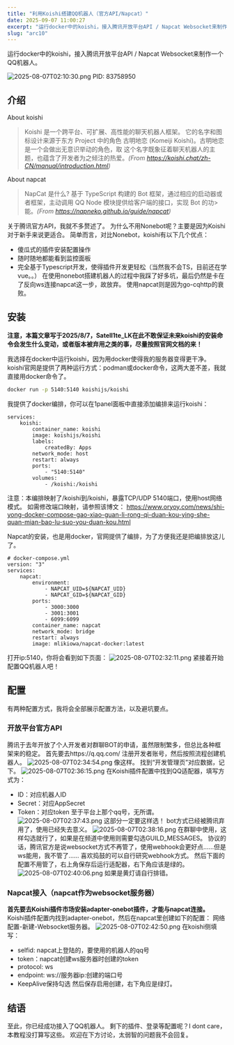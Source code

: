 ```yaml
---
title: "利用Koishi搭建QQ机器人（官方API/Napcat）"
date: 2025-09-07 11:00:27
excerpt: "运行docker中的koishi，接入腾讯开放平台API / Napcat Websocket来制作一个QQ机器人。"
slug: "arc10"
---
```


运行docker中的koishi，接入腾讯开放平台API / Napcat Websocket来制作一个QQ机器人。

![2025-08-07T02:10:30.png][1]
PID: 83758950

## 介绍
About koishi

>Koishi 是一个跨平台、可扩展、高性能的聊天机器人框架。
>它的名字和图标设计来源于东方 Project 中的角色 古明地恋 (Komeiji Koishi)。古明地恋是一个会做出无意识举动的角色，取
>这个名字既象征着聊天机器人的主题，也蕴含了开发者为之倾注的热爱。*(From https://koishi.chat/zh-CN/manual/introduction.html)*

About napcat
>NapCat 是什么?
>基于 TypeScript 构建的 Bot 框架，通过相应的启动器或者框架，主动调用 QQ Node 模块提供给客户端的接口，实现 Bot 的功> 能。*(From https://napneko.github.io/guide/napcat)*

关于腾讯官方API，我就不多赘述了。
为什么不用Nonebot呢？主要是因为Koishi对于新手来说更适合。
简单而言，对比Nonebot，koishi有以下几个优点：
- 傻瓜式的插件安装配置操作
- 随时随地都能看到监控面板
- 完全基于Typescript开发，使得插件开发更轻松（当然我不会TS，目前还在学vue。。）
在使用nonebot搭建机器人的过程中我踩了好多坑，最后仍然是卡在了反向ws连接napcat这一步，故放弃。
使用napcat则是因为go-cqhttp的衰败。

## 安装
**注意，本篇文章写于2025/8/7，Satell1te_LK在此不敢保证未来koishi的安装命令会发生什么变动，或者版本被弃用之类的事，尽量按照官网文档的来！**

我选择在docker中运行koishi，因为用docker使得我的服务器变得更干净。
koishi官网是提供了两种运行方式：podman或docker命令，这两大差不差，我就直接用docker命令了。
```bash
docker run -p 5140:5140 koishijs/koishi
```
我提供了docker编排，你可以在1panel面板中直接添加编排来运行koishi：
```docker-compose
services:
    koishi:
        container_name: koishi
        image: koishijs/koishi
        labels:
            createdBy: Apps
        network_mode: host
        restart: always
        ports:
            - "5140:5140"
        volumes:
            - /koishi:/koishi
```
注意：本编排映射了/koishi到/koishi，暴露TCP/UDP 5140端口，使用host网络模式。
如需修改端口映射，请参照该博文：
https://www.oryoy.com/news/shi-yong-docker-compose-gao-xiao-guan-li-rong-qi-duan-kou-ying-she-quan-mian-bao-lu-suo-you-duan-kou.html

Napcat的安装，也是用docker，官网提供了编排，为了方便我还是把编排放这儿了。
```docker-compose
# docker-compose.yml
version: "3"
services:
    napcat:
        environment:
            - NAPCAT_UID=${NAPCAT_UID}
            - NAPCAT_GID=${NAPCAT_GID}
        ports:
            - 3000:3000
            - 3001:3001
            - 6099:6099
        container_name: napcat
        network_mode: bridge
        restart: always
        image: mlikiowa/napcat-docker:latest
```

打开ip:5140，你将会看到如下页面：
![2025-08-07T02:32:11.png][2]
紧接着开始配置QQ机器人吧！

## 配置
有两种配置方式，我将会全部展示配置方法，以及避坑要点。
### 开放平台官方API
腾讯于去年开放了个人开发者对群聊BOT的申请，虽然限制繁多，但总比各种框架来的稳定。
首先要去https://q.qq.com/ 注册开发者账号，然后按照流程创建机器人。
![2025-08-07T02:34:54.png][3]
像这样。
找到“开发管理页”对应数据，记下。
![2025-08-07T02:36:15.png][4]
在Koishi插件配置中找到QQ适配器，填写方式为：
- ID：对应机器人ID
- Secret：对应AppSecret
- Token：对应token
至于平台上那个qq号，无所谓。
![2025-08-07T02:37:43.png][5]
这部分一定要这样选！
bot方式已经被腾讯弃用了，使用已经失去意义。
![2025-08-07T02:38:16.png][6]
在群聊中使用，这样勾选就行了，如果是在频道中使用则需要勾选GUILD_MESSAGES。
协议的话，腾讯官方是说websocket方式不再管了，使用webhook会更好点……但是ws能用，我不管了……
喜欢捣鼓的可以自行研究webhook方式。
然后下面的配置不用管了，右上角保存后运行适配器，右下角应该是绿的。
![2025-08-07T02:40:06.png][7]
如果是黄灯请自行排错。

### Napcat接入（napcat作为websocket服务器）
**首先要去Koishi插件市场安装adapter-onebot插件，才能与napcat连接。**
Koishi插件配置内找到adapter-onebot，然后在napcat里创建如下的配置：
网络配置-新建-Websocket服务器。
![2025-08-07T02:42:50.png][8]
在koishi侧填写：
- selfid: napcat上登陆的，要使用的机器人的qq号
- token：napcat创建ws服务器时创建的token
- protocol: ws
- endpoint: ws://服务器ip:创建的端口号
- KeepAlive保持勾选
然后保存启用创建，右下角应是绿灯。

## 结语
至此，你已经成功接入了QQ机器人。
剩下的插件、登录等配置呢？I dont care，本教程没打算写这些。
欢迎在下方讨论，太弱智的问题我不会回复。


  [1]: https://s2.loli.net/2025/09/07/srXqfxVuckygMJG.jpg
  [2]: https://s2.loli.net/2025/09/07/1kBXAKDrzcqaE5m.png
  [3]: https://s2.loli.net/2025/09/07/ufGstKVEe3LklOm.png
  [4]: https://s2.loli.net/2025/09/07/YzDuPFdkCcMEH9j.png
  [5]: https://s2.loli.net/2025/09/07/SoeG3CMyWwBh1qI.png
  [6]: https://s2.loli.net/2025/09/07/2wVQEqMgmrbZlR1.png
  [7]: https://s2.loli.net/2025/09/07/89uSGJEzf5qmIX1.png
  [8]: https://s2.loli.net/2025/09/07/jHzVvtLT73MBuQc.png